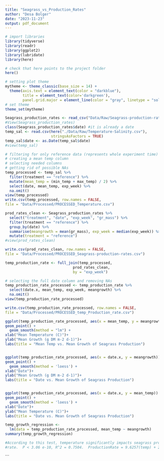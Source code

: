 ```yaml
---
title: "Seagrass_vs_Production_Rates"
author: "Desa Bolger"
date: "2023-11-23"
output: pdf_document
---
```



```r
# import libraries
library(tidyverse)
library(readr)
library(ggplot2)
library(lubridate)
library(here)

# check that here points to the project folder
here()

# setting plot theme
mytheme <- theme_classic(base_size = 14) +
  theme(axis.text = element_text(color = "darkblue"), 
        title = element_text(color='darkgreen'),
        panel.grid.major = element_line(color = "gray", linetype = "solid"))
# set theme
theme_set(mytheme)

```


```r

Seagrass_production_rates <- read_csv("Data/Raw/Seagrass-production-rates.csv")
#View(Seagrass_production_rates)
class(Seagrass_production_rates$date) #it is already a date
temp_sal <- read.csv(here("./Data/Raw/Temperature-Salinity.csv"), 
                     stringsAsFactors = TRUE)
temp_sal$date <- as.Date(temp_sal$date)
#view(temp_sal)

```


```r
# filtering for only reference data (represents whole experiment time)
# creating a mean temp column
# selecting needed columns
# getting rid of possible NAs
temp_processed <- temp_sal %>% 
  filter(treatment == "reference") %>%
  mutate(mean_temp = (min_temp + max_temp) / 2) %>%
  select(date, mean_temp, exp_week) %>% 
  na.omit()
view(temp_processed)
write.csv(temp_processed, row.names = FALSE,
file = "Data/Processed/PROCESSED_Temperature.csv")

prod_rates_clean <- Seagrass_production_rates %>%
  select("treatment", "date", "exp_week", "gr_mass") %>%
  filter(treatment == "reference") %>%
  group_by(date) %>%
  summarise(meangrowth = mean(gr_mass), exp_week = median(exp_week)) %>%
  mutate(treatment = "reference")
#view(prod_rates_clean)

write.csv(prod_rates_clean, row.names = FALSE,
file = "Data/Processed/PROCESSED_Seagrass-production-rates.csv")
```

```r
temp_production_rate <- full_join(temp_processed, 
                               prod_rates_clean, 
                               by = "exp_week")

# selecting the full date column and removing NAs
temp_production_rate_processed <- temp_production_rate %>%
  select(date.x, mean_temp, exp_week, meangrowth) %>%
  na.omit()
view(temp_production_rate_processed)

write.csv(temp_production_rate_processed, row.names = FALSE,
file = "Data/Processed/PROCESSED_temp_Production_rate.csv")

```

```r

ggplot(temp_production_rate_processed, aes(x = mean_temp, y = meangrowth)) +
geom_point() +
  geom_smooth(method = "lm") +
xlab("Mean Temperature (C)")+
ylab("Mean Growth (g DM m-2 d-1)")+
labs(title = "Mean Temp vs. Mean Growth of Seagrass Production")


ggplot(temp_production_rate_processed, aes(x = date.x, y = meangrowth)) +
geom_point() +
  geom_smooth(method = 'loess') +
xlab("Date")+
ylab("Mean Growth (g DM m-2 d-1)")+
labs(title = "Date vs. Mean Growth of Seagrass Production")


ggplot(temp_production_rate_processed, aes(x = date.x, y = mean_temp)) +
geom_point() +
  geom_smooth(method = 'loess') +
xlab("Date")+
ylab("Mean Temperature (C)")+
labs(title = "Date vs. Mean Growth of Seagrass Production")

```

```r
temp_growth_regression <-
  lm(data = temp_production_rate_processed, mean_temp ~ meangrowth) 
summary(temp_growth_regression)

#According to this test, temperature significantly impacts seagrass production
#rate.  P < 3.06 e-10, R^2 = 0.7504.  ProductionRate = 9.6257(temp) + 20.0372 
```


```

